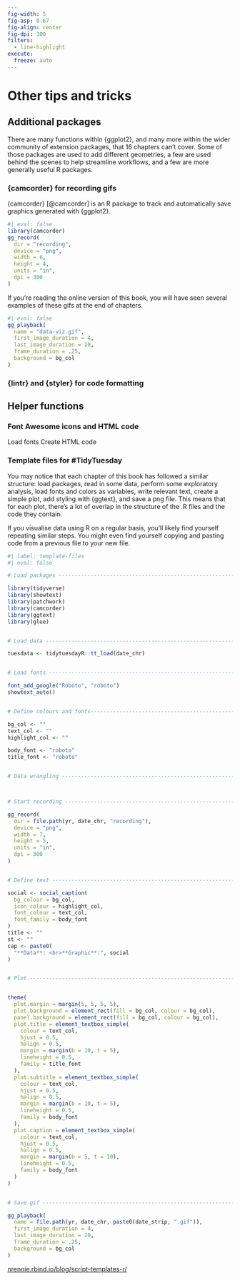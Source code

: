 ```yaml
---
fig-width: 5
fig-asp: 0.67
fig-align: center
fig-dpi: 300
filters:
  - line-highlight
execute: 
  freeze: auto
---
```


# Other tips and tricks {#sec-camcorder}

## Additional packages

There are many functions within {ggplot2}, and many more within the wider community of extension packages, that 16 chapters can't cover. Some of those packages are used to add different geometries, a few are used behind the scenes to help streamline workflows, and a few are more generally useful R packages.

### {camcorder} for recording gifs {#camcorder}

{camcorder} [@camcorder] is an R package to track and automatically save graphics generated with {ggplot2}. \index{camcorder} \index{camcorder!gg\_record}

```r
#| eval: false
library(camcorder)
gg_record(
  dir = "recording",
  device = "png",
  width = 6,
  height = 4,
  units = "in",
  dpi = 300
)
```

If you're reading the online version of this book, you will have seen several examples of these gifs at the end of chapters.  \index{camcorder!gg\_playback}

```r
#| eval: false
gg_playback(
  name = "data-viz.gif",
  first_image_duration = 4,
  last_image_duration = 20,
  frame_duration = .25,
  background = bg_col
)
```

### {lintr} and {styler} for code formatting {#code-style}

## Helper functions

### Font Awesome icons and HTML code

Load fonts
Create HTML code

### Template files for #TidyTuesday

You may notice that each chapter of this book has followed a similar structure: load packages, read in some data, perform some exploratory analysis, load fonts and colors as variables, write relevant text, create a simple plot, add styling with {ggtext}, and save a png file. This means that for each plot, there's a lot of overlap in the structure of the .R files and the code they contain. 

If you visualise data using R on a regular basis, you'll likely find yourself repeating similar steps. You might even find yourself copying and pasting code from a previous file to your new file.

```r
#| label: template-files
#| eval: false

# Load packages -----------------------------------------------------------

library(tidyverse)
library(showtext)
library(patchwork)
library(camcorder)
library(ggtext)
library(glue)


# Load data ---------------------------------------------------------------

tuesdata <- tidytuesdayR::tt_load(date_chr)


# Load fonts --------------------------------------------------------------

font_add_google("Roboto", "roboto")
showtext_auto()


# Define colours and fonts-------------------------------------------------

bg_col <- ""
text_col <- ""
highlight_col <- ""

body_font <- "roboto"
title_font <- "roboto"


# Data wrangling ----------------------------------------------------------



# Start recording ---------------------------------------------------------

gg_record(
  dir = file.path(yr, date_chr, "recording"),
  device = "png",
  width = 7,
  height = 5,
  units = "in",
  dpi = 300
)


# Define text -------------------------------------------------------------

social <- social_caption(
  bg_colour = bg_col,
  icon_colour = highlight_col,
  font_colour = text_col,
  font_family = body_font
)
title <- ""
st <- ""
cap <- paste0(
  "**Data**: <br>**Graphic**:", social
)


# Plot --------------------------------------------------------------------


theme(
  plot.margin = margin(5, 5, 5, 5),
  plot.background = element_rect(fill = bg_col, colour = bg_col),
  panel.background = element_rect(fill = bg_col, colour = bg_col),
  plot.title = element_textbox_simple(
    colour = text_col,
    hjust = 0.5,
    halign = 0.5,
    margin = margin(b = 10, t = 5),
    lineheight = 0.5,
    family = title_font
  ),
  plot.subtitle = element_textbox_simple(
    colour = text_col,
    hjust = 0.5,
    halign = 0.5,
    margin = margin(b = 10, t = 5),
    lineheight = 0.5,
    family = body_font
  ),
  plot.caption = element_textbox_simple(
    colour = text_col,
    hjust = 0.5,
    halign = 0.5,
    margin = margin(b = 5, t = 10),
    lineheight = 0.5,
    family = body_font
  )
)


# Save gif ----------------------------------------------------------------

gg_playback(
  name = file.path(yr, date_chr, paste0(date_strip, ".gif")),
  first_image_duration = 4,
  last_image_duration = 20,
  frame_duration = .25,
  background = bg_col
)
```

[nrennie.rbind.io/blog/script-templates-r/](https://nrennie.rbind.io/blog/script-templates-r/)

\index{templates}








